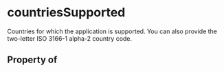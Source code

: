 # countriesSupported

Countries for which the application is supported. You can also provide the two-letter ISO 3166-1 alpha-2 country code.

## Property of



